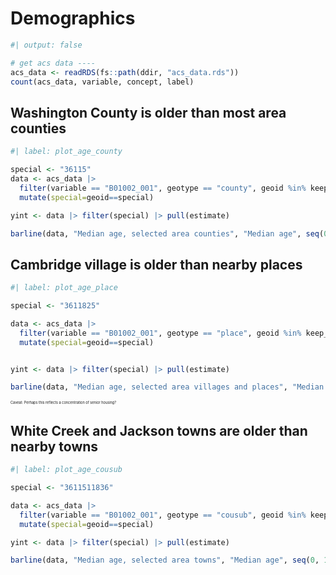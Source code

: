 # Demographics

```r
#| output: false

# get acs data ----
acs_data <- readRDS(fs::path(ddir, "acs_data.rds"))
count(acs_data, variable, concept, label)

```

## Washington County is older than most area counties


```r
#| label: plot_age_county

special <- "36115"
data <- acs_data |> 
  filter(variable == "B01002_001", geotype == "county", geoid %in% keep_cos) |> 
  mutate(special=geoid==special)

yint <- data |> filter(special) |> pull(estimate)

barline(data, "Median age, selected area counties", "Median age", seq(0, 100, 5), yint)

```

## Cambridge village is older than nearby places

```r
#| label: plot_age_place

special <- "3611825"

data <- acs_data |> 
  filter(variable == "B01002_001", geotype == "place", geoid %in% keep_places) |> 
  mutate(special=geoid==special)


yint <- data |> filter(special) |> pull(estimate)

barline(data, "Median age, selected area villages and places", "Median age", seq(0, 100, 5), yint)

```

::: {style="font-size: 0.4em;"}
Caveat: Perhaps this reflects a concentration of senior housing?
:::


## White Creek and Jackson towns are older than nearby towns

```r
#| label: plot_age_cousub

special <- "3611511836"

data <- acs_data |> 
  filter(variable == "B01002_001", geotype == "cousub", geoid %in% keep_cousubs) |> 
  mutate(special=geoid==special)

yint <- data |> filter(special) |> pull(estimate)

barline(data, "Median age, selected area towns", "Median age", seq(0, 100, 5), yint)

```



